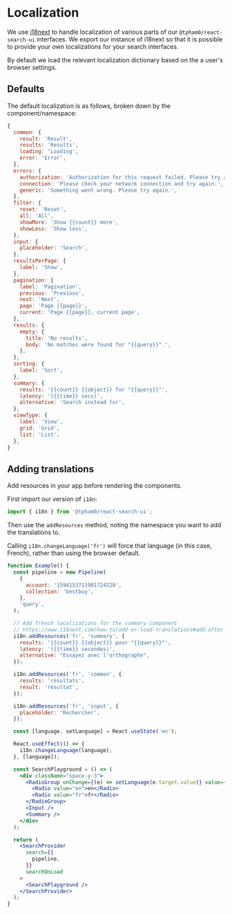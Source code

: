 
<SEO
  title="Localization"
  description="We use i18next to handle localization of various parts of our search interfaces."
/>

# Localization

We use [i18next](https://react.i18next.com/) to handle localization of various parts of our `@tpham0/react-search-ui` interfaces. We export our instance of i18next so that it is possible to provide your own localizations for your search interfaces.

By default we load the relevant localization dictionary based on the a user's browser settings.

## Defaults

The default localization is as follows, broken down by the component/namespace:

```js
{
  common: {
    result: 'Result',
    results: 'Results',
    loading: 'Loading',
    error: 'Error',
  },
  errors: {
    authorization: 'Authorization for this request failed. Please try again.',
    connection: 'Please check your network connection and try again.',
    generic: 'Something went wrong. Please try again.',
  },
  filter: {
    reset: 'Reset',
    all: 'All',
    showMore: 'Show {{count}} more',
    showLess: 'Show less',
  },
  input: {
    placeholder: 'Search',
  },
  resultsPerPage: {
    label: 'Show',
  },
  pagination: {
    label: 'Pagination',
    previous: 'Previous',
    next: 'Next',
    page: 'Page {{page}}',
    current: 'Page {{page}}, current page',
  },
  results: {
    empty: {
      title: 'No results',
      body: 'No matches were found for "{{query}}".',
    },
  },
  sorting: {
    label: 'Sort',
  },
  summary: {
    results: '{{count}} {{object}} for "{{query}}"',
    latency: '({{time}} secs)',
    alternative: 'Search instead for',
  },
  viewType: {
    label: 'View',
    grid: 'Grid',
    list: 'List',
  },
}
```

## Adding translations

Add resources in your app before rendering the components.

First import our version of `i18n`:

```js
import { i18n } from '@tpham0/react-search-ui';
```

Then use the `addResources` method, noting the namespace you want to add the translations to.

Calling `i18n.changeLanguage('fr')` will force that language (in this case, French), rather than using the browser default.

```jsx
function Example() {
  const pipeline = new Pipeline(
    {
      account: '1594153711901724220',
      collection: 'bestbuy',
    },
    'query',
  );

  // Add french localizations for the summary component
  // https://www.i18next.com/how-to/add-or-load-translations#add-after-init
  i18n.addResources('fr', 'summary', {
    results: '{{count}} {{object}} pour "{{query}}"',
    latency: '({{time}} secondes)',
    alternative: "Essayez avec l'orthographe",
  });

  i18n.addResources('fr', 'common', {
    results: 'résultats',
    result: 'résultat',
  });

  i18n.addResources('fr', 'input', {
    placeholder: 'Rechercher',
  });

  const [language, setLanguage] = React.useState('en');

  React.useEffect(() => {
    i18n.changeLanguage(language);
  }, [language]);

  const SearchPlayground = () => (
    <div className="space-y-3">
      <RadioGroup onChange={(e) => setLanguage(e.target.value)} value={language} inline>
        <Radio value="en">en</Radio>
        <Radio value="fr">fr</Radio>
      </RadioGroup>
      <Input />
      <Summary />
    </div>
  );

  return (
    <SearchProvider
      search={{
        pipeline,
      }}
      searchOnLoad
    >
      <SearchPlayground />
    </SearchProvider>
  );
}
```
